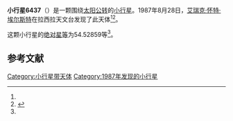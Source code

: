{{Infobox planet
| bgcolour = #FFFFC0
| name = 6437 Stroganov
| symbol = 
| image = 
| caption = 
| discovery = yes
| discovery_ref = 
| discoverer = [[艾瑞克·怀特·埃尔斯特|艾瑞克·怀特·埃尔斯特]]
| discovery_site = [[拉西拉天文台|拉西拉天文台]] 
| discovered = 1987年8月28日
| designations = yes
| mp_name = 
| named_after = 
| alt_names = 1987 QS7/ 1978 XC1
| mp_category = [[主带小行星|主带小行星]]
| orbit_ref = <ref name="a">[http://ssd.jpl.nasa.gov/sbdb.cgi?sstr=6437 6437 Stroganov] {{Wayback|url=http://ssd.jpl.nasa.gov/sbdb.cgi?sstr=6437 |date=20140924170144 }}，小行星數據庫瀏覽器（JPL Small-Body Database Browser）－[[美国国家航空航天局|美国国家航空航天局]]喷气推进实验室</ref>
| epoch = 2456400.5 (2013年4月18日更新)
| aphelion = {{convert|3.0237527|AU|km|3|abbr=on|lk=out}}
| perihelion = {{convert|2.7760579|AU|km|3|abbr=on}}
| semimajor = {{convert|2.8999053|AU|km|3|abbr=on}}
| eccentricity = 0.0427074
| period = 1803.740868 [[日|日]]<br />4.94[[儒略年|儒略年]]
| avg_speed = 
| inclination = 2.05859
| asc_node = 166.11038
| mean_anomaly = 
| arg_peri = 54.52859
| satellites = 
| physical_characteristics = yes
| dimensions = 
| mass = 
| density = 
| surface_grav = 
| escape_velocity = 
| sidereal_day = 
| axial_tilt = 
| pole_ecliptic_lat = 
| pole_ecliptic_lon = 
| albedo = 
| temperatures= 
| temp_name1 = 
| mean_temp_1 = 
| max_temp_1 = 
| temp_name2 = 
| max_temp_2 = 
| spectral_type = 
| abs_magnitude = 54.52859
}}

'''小行星6437'''（{{lang-en|6437 Stroganov}}）是一颗围绕[[太阳|太阳]][[公转|公转]]的[[小行星|小行星]]。1987年8月28日，[[艾瑞克·怀特·埃尔斯特|艾瑞克·怀特·埃尔斯特]]在拉西拉天文台发现了此天体<ref name="a" /><ref>{{cite news|title=小行星列表|url=http://cfa-www.harvard.edu/iau/lists/NumberedMPs.txt|accessdate=2013-07-08|newspaper=哈佛大学|archive-date=2008-05-17|archive-url=https://web.archive.org/web/20080517010638/http://cfa-www.harvard.edu/iau/lists/NumberedMPs.txt|dead-url=no}}</ref>。

这颗小行星的[[绝对星等|绝对星等]]为54.52859等<ref name="a" />。

==参考文献==
{{reflist}}
{{Minor Planet Number|[[小行星6436|小行星6436]]|[[小行星6438|小行星6438]]}}

{{小天体}}

[[Category:小行星带天体|Category:小行星带天体]]
[[Category:1987年发现的小行星|Category:1987年发现的小行星]]

{{asteroid-stub}}